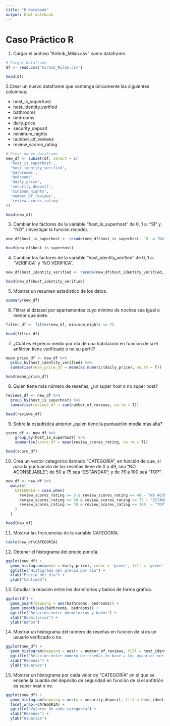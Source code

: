 ---
title: "R Notebook"
output: html_notebook
---

# Caso Práctico R

1. Cargar el archivo “Airbnb_Milan.csv” como dataframe.
```{r}
# Cargar Dataframe
df <- read.csv('Airbnb_Milan.csv')

head(df)
```

2.Crear un nuevo dataframe que contenga únicamente las siguientes columnas:

- host_is_superhost
- host_identity_verified
- bathrooms
- bedrooms
- daily_price
- security_deposit
- minimum_nights
- number_of_reviews
- review_scores_rating

```{r}
# Crear nuevo dataframe
new_df <- subset(df, select = c(
  'host_is_superhost',
  'host_identity_verified',
  'bathrooms',
  'bedrooms',
  'daily_price',
  'security_deposit',
  'minimum_nights',
  'number_of_reviews',
  'review_scores_rating'
))

head(new_df)
```
3. Cambiar los factores de la variable “host_is_superhost” de 0, 1 a: “SI” y, “NO”. (investigar la función recode).
```{r}
new_df$host_is_superhost <- recode(new_df$host_is_superhost, `0` = "No", `1` = "SI")

head(new_df$host_is_superhost)
```
4. Cambiar los factores de la variable “host_identity_verified” de 0, 1 a: “VERIFICA” y “NO VERIFICA”.
```{r}
new_df$host_identity_verified <- recode(new_df$host_identity_verified, `0` = "NO VERIFICA", `1` = "VERIFICA")

head(new_df$host_identity_verified)
```
5. Mostrar un resumen estadístico de los datos.
```{r}
summary(new_df)
```
6. Filtrar el dataset por apartamentos cuyo mínimo de noches sea igual o menor que siete.
```{r}
filter_df <- filter(new_df, minimum_nights <= 7)

head(filter_df)
```
7. ¿Cuál es el precio medio por día de una habitación en función de si el anfitrión tiene verificado o no su perfil?
```{r}
mean_price_df <- new_df %>%
  group_by(host_identity_verified) %>%
  summarise(mean_price_df = mean(as.numeric(daily_price), na.rm = T))

head(mean_price_df)
```

8. Quién tiene más número de reseñas, ¿un super host o no super host?
```{r}
reviews_df <- new_df %>%
  group_by(host_is_superhost) %>%
  summarise(reviews_df = sum(number_of_reviews, na.rm = T))

head(reviews_df)
```
9. Sobre la estadística anterior ¿quién tiene la puntuación media más alta?
```{r}
score_df <- new_df %>%
    group_by(host_is_superhost) %>%
    summarise(score_df = mean(review_scores_rating, na.rm = T))

head(score_df)
```
10. Crea un vector categórico llamado “CATEGORÍA”, en función de que, si para la puntuación de las reseñas tiene de 0 a 49, sea “NO ACONSEJABLE”; de 50 a 75 sea “ESTÁNDAR”; y de 76 a 100 sea “TOP”.
```{r}
new_df <- new_df %>%
  mutate(
    CATEGORIA = case_when(
      review_scores_rating >= 0 & review_scores_rating <= 49 ~ "NO ACONSEJABLE",
      review_scores_rating >= 50 & review_scores_rating <= 75 ~ "ESTÁNDAR",
      review_scores_rating >= 76 & review_scores_rating <= 100  ~ "TOP",
    )
  )

head(new_df)
```

11. Mostrar las frecuencias de la variable CATEGORÍA.
```{r}
table(new_df$CATEGORIA)
```

12. Obtener el histograma del precio por día.
```{r}
ggplot(new_df) +
  geom_histogram(aes(x = daily_price), color = 'green', fill = 'green', alpha = 0.2) +
  ggtitle("Histograma del preció por día") + 
  xlab("Precio del día") +
  ylab("Cantidad")
```

13. Estudiar la relación entre los dormitorios y baños de forma gráfica.
```{r}
ggplot(df) +
  geom_point(mapping = aes(bathrooms, bedrooms)) + 
  geom_smooth(aes(bathrooms, bedrooms)) +
  ggtitle("Relación entre dormitorios y baños") + 
  xlab("Dormitorios") +
  ylab("Baños")
```

14. Mostrar un histograma del número de reseñas en función de si es un usuario verificado o no.
```{r}
ggplot(new_df) +
  geom_histogram(mapping = aes(x = number_of_reviews, fill = host_identity_verified), color = 'blue', fill = 'blue', alpha = 0.3) +
  ggtitle("Relación entre número de reseñas en base a los usuarios verificados") + 
  xlab("Reseñas") +
  ylab("Usuarios")
```
15. Mostrar un histograma por cada valor de “CATEGORÍA” en el que se enseñe la cuantía del depósito de seguridad en función de si el anfitrión es super host o no.
```{r}
ggplot(new_df) +
  geom_histogram(mapping = aes(x = security_deposit, fill = host_identity_verified), color = 'red', fill = 'red', alpha = 0.3) +
  facet_wrap(~CATEGORIA) +
  ggtitle("Valores de cada categoría") + 
  xlab("Reseñas") +
  ylab("Usuarios")
  
```



